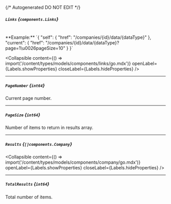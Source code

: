 {/* Autogenerated DO NOT EDIT  */}

##### `Links` *{`components.Links`}*
<br/>
**Example:** `{
"self": {
"href": "/companies/{id}/data/{dataType}"
},
"current": {
"href": "/companies/{id}/data/{dataType}?page=1\u0026pageSize=10"
}
}`

<Collapsible content={() => import('/content/types/models/components/links/go.mdx')} openLabel={Labels.showProperties} closeLabel={Labels.hideProperties} />


---
##### `PageNumber` *{`int64`}*
Current page number.

---
##### `PageSize` *{`int64`}*
Number of items to return in results array.

---
##### `Results` *{`[]components.Company`}*

<Collapsible content={() => import('/content/types/models/components/company/go.mdx')} openLabel={Labels.showProperties} closeLabel={Labels.hideProperties} />


---
##### `TotalResults` *{`int64`}*
Total number of items.


